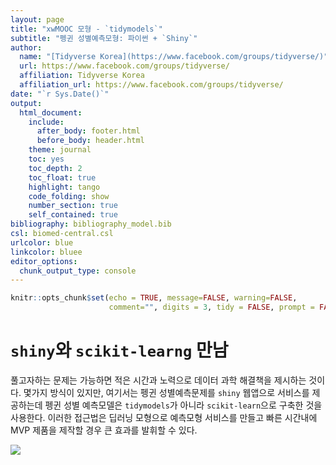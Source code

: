 ```yaml
---
layout: page
title: "xwMOOC 모형 - `tidymodels`"
subtitle: "펭귄 성별예측모형: 파이썬 + `Shiny`"
author:
  name: "[Tidyverse Korea](https://www.facebook.com/groups/tidyverse/)"
  url: https://www.facebook.com/groups/tidyverse/
  affiliation: Tidyverse Korea
  affiliation_url: https://www.facebook.com/groups/tidyverse/
date: "`r Sys.Date()`"
output:
  html_document: 
    include:
      after_body: footer.html
      before_body: header.html
    theme: journal
    toc: yes
    toc_depth: 2
    toc_float: true
    highlight: tango
    code_folding: show
    number_section: true
    self_contained: true
bibliography: bibliography_model.bib
csl: biomed-central.csl
urlcolor: blue
linkcolor: bluee
editor_options: 
  chunk_output_type: console
---
```

 
``` r
knitr::opts_chunk$set(echo = TRUE, message=FALSE, warning=FALSE,
                      comment="", digits = 3, tidy = FALSE, prompt = FALSE, fig.align = 'center')
```

# `shiny`와 `scikit-learng` 만남 {#meet-shiny-scikit-learn}

풀고자하는 문제는 가능하면 적은 시간과 노력으로 데이터 과학 해결책을 제시하는 것이다. 몇가지 방식이 있지만, 여기서는 펭귄 성별예측문제를 `shiny` 웹앱으로 서비스를 제공하는데 펭귄 성별 예측모델은 `tidymodels`가 아니라 `scikit-learn`으로 구축한 것을 사용한다. 이러한 접근법은 딥러닝 모형으로 예측모형 서비스를 만들고 빠른 시간내에 MVP 제품을 제작할 경우 큰 효과를 발휘할 수 있다.

![](fig/penguin-python-shiny.png)


